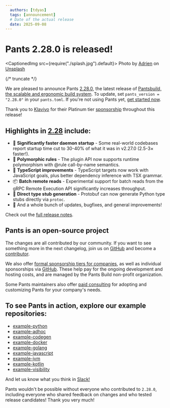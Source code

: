 ```yaml
---
  authors: [tdyas]
  tags: [announcement]
  # Date of the actual release
  date: 2025-09-08
---
```


# Pants 2.28.0 is released!

<CaptionedImg src={require("./splash.jpg").default}>
  Photo by [Adrien](https://unsplash.com/@add_rien_20) on
  [Unsplash](https://unsplash.com/photos/a-man-riding-a-bike-down-a-street-z2wYBRTck-g)
</CaptionedImg>

{/* truncate */}

We are pleased to announce Pants [2.28.0](https://github.com/pantsbuild/pants/blob/2.28.x/docs/notes/2.28.x.md), the latest release of [Pantsbuild, the scalable and ergonomic build system](https://www.pantsbuild.org/). To update, set `pants_version = "2.28.0"` in your `pants.toml`. If you're not using Pants yet, [get started now](https://www.pantsbuild.org/2.28/docs/getting-started).

Thank you to [Klaviyo](https://www.klaviyo.com/) for their Platinum tier [sponsorship](https://www.pantsbuild.org/sponsors) throughout this release!

## Highlights in [2.28](https://github.com/pantsbuild/pants/blob/2.28.x/docs/notes/2.28.x.md) include:

- 🚀 **Significantly faster daemon startup** - Some real-world codebases report startup time cut to 30-40% of what it was in v2.27.0 (2.5-3× faster!).
- 🔮 **Polymorphic rules** - The plugin API now supports runtime polymorphism with @rule call-by-name semantics.
- 🎯 **TypeScript improvements** - TypeScript targets now work with JavaScript goals, plus better dependency inference with TSX grammar.
- 📦 **Batch remote reads** - Experimental support for batch reads from the gRPC Remote Execution API significantly increases throughput.
- 🐍 **Direct type stub generation** - Protobuf can now generate Python type stubs directly via `protoc`.
- 🐞 And a whole bunch of updates, bugfixes, and general improvements!

Check out the [full release notes](https://github.com/pantsbuild/pants/blob/2.28.x/docs/notes/2.28.x.md).

## Pants is an open-source project

The changes are all contributed by our community. If you want to see something more in the next changelog, join us on [GitHub](https://github.com/pantsbuild/pants) and become a [contributor](https://www.pantsbuild.org/stable/docs/contributions).

We also offer [formal sponsorship tiers for companies](https://www.pantsbuild.org/sponsorship), as well as individual sponsorships via [GitHub](https://github.com/sponsors/pantsbuild). These help pay for the ongoing development and hosting costs, and are managed by the Pants Build non-profit organization.

Some Pants maintainers also offer [paid consulting](https://www.pantsbuild.org/spotlight/service-providers) for adopting and customizing Pants for your company's needs.

## To see Pants in action, explore our example repositories:

- [example-python](https://github.com/pantsbuild/example-python)
- [example-adhoc](https://github.com/pantsbuild/example-adhoc/)
- [example-codegen](https://github.com/pantsbuild/example-codegen)
- [example-docker](https://github.com/pantsbuild/example-docker)
- [example-golang](https://github.com/pantsbuild/example-golang)
- [example-javascript](https://github.com/pantsbuild/example-javascript)
- [example-jvm](https://github.com/pantsbuild/example-jvm)
- [example-kotlin](https://github.com/pantsbuild/example-kotlin)
- [example-visibility](https://github.com/pantsbuild/example-visibility)

And let us know what you think in [Slack!](https://www.pantsbuild.org/community/getting-help)

Pants wouldn't be possible without everyone who contributed to `2.28.0`, including everyone who shared feedback on changes and who tested release candidates! Thank you very much!
